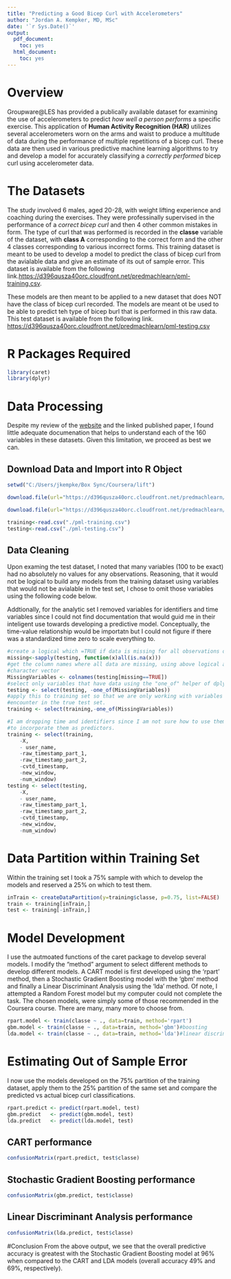 ```yaml
---
title: "Predicting a Good Bicep Curl with Accelerometers"
author: "Jordan A. Kempker, MD, MSc"
date: '`r Sys.Date()`'
output:
  pdf_document:
    toc: yes
  html_document:
    toc: yes
---
```

# Overview

Groupware@LES has provided a publically available dataset for examining the use of accelerometers to predict *how well a person performs* a specific exercise. This application of **Human Activity Recognition (HAR)** utilizes several accelerometers worn on the arms and waist to produce a multitude of data during the performance of multiple repetitions of a bicep curl. These data are then used in various predictive machine learning algorithms to try and develop a model for accurately classifying a *correctly performed* bicep curl using accelerometer data. 

# The Datasets

The study involved 6 males, aged 20-28, with weight lifting experience and coaching during the exercises. They were professinally supervised in the performance of a *correct bicep curl* and then 4 other common mistakes in form. The type of curl that was performed is recorded in the **classe** variable of the dataset, with **class A** corresponding to the correct form and the other 4 classes corresponding to various incorrect forms.  This training dataset is meant to be used to develop a model to predict the class of bicep curl from the avialable data and give an estimate of its out of sample error.  This dataset is available from the following link.[https://d396qusza40orc.cloudfront.net/predmachlearn/pml-training.csv](https://d396qusza40orc.cloudfront.net/predmachlearn/pml-training.csv).

These models are then meant to be applied to a new dataset that does NOT have the class of bicep curl recorded.  The models are meant ot be used to be able to predict teh type of bicep burl that is performed in this raw data.  This test dataset is available from the following link. [https://d396qusza40orc.cloudfront.net/predmachlearn/pml-testing.csv](https://d396qusza40orc.cloudfront.net/predmachlearn/pml-testing.csv)

# R Packages Required
```r
library(caret)
library(dplyr)
```

# Data Processing

Despite my review of the [website](http://groupware.les.inf.puc-rio.br/har#weight_lifting_exercises) and the linked published paper, I found little adequate documenation that helps to understand each of the 160 variables in these datasets.  Given this limitation, we proceed as best we can.

## Download Data and Import into R Object
```r
setwd("C:/Users/jkempke/Box Sync/Coursera/lift")

download.file(url="https://d396qusza40orc.cloudfront.net/predmachlearn/pml-training.csv",	destfile = "./pml-training.csv")

download.file(url="https://d396qusza40orc.cloudfront.net/predmachlearn/pml-testing.csv",	destfile = "./pml-testing.csv")

training<-read.csv("./pml-training.csv")
testing<-read.csv("./pml-testing.csv")
```

## Data Cleaning
Upon examing the test dataset, I noted that many variables (100 to be exact) had no absolutely no values for any observations.  Reasoning, that it would not be logical to build any models from the training dataset using variables that would not be avialable in the test set, I chose to omit those variables using the following code below.

Addtionally, for the analytic set I removed variables for identifiers and time variables since I could not find documentation that would guid me in their inteligent use towards developing a predictive model.  Conceptually, the time-value relationship would be importatn but I could not figure if there was a standardized time zero to scale everything to.

```r
#create a logical which =TRUE if data is missing for all observations of variable
missing<-sapply(testing, function(x)all(is.na(x)))
#get the column names where all data are missing, using above logical and save to 
#character vector
MissingVariables <- colnames(testing[missing==TRUE])
#select only variables that have data using the "one_of" helper of dplyr::select
testing <- select(testing, -one_of(MissingVariables))
#apply this to training set so that we are only working with variables that we will
#encounter in the true test set.
training <- select(training,-one_of(MissingVariables))

#I am dropping time and identifiers since I am not sure how to use them inteligently
#to incorporate them as predictors.
training <- select(training, 
	-X,
	- user_name, 
	-raw_timestamp_part_1, 
	-raw_timestamp_part_2,
	-cvtd_timestamp, 
	-new_window,
	-num_window)
testing <- select(testing,
	-X,
	- user_name, 
	-raw_timestamp_part_1, 
	-raw_timestamp_part_2,
	-cvtd_timestamp, 
	-new_window,
	-num_window)
```

# Data Partition within Training Set

Within the training set I took a 75% sample with which to develop the models and reserved a 25% on which to test them.

```r
inTrain <- createDataPartition(y=training$classe, p=0.75, list=FALSE)
train <- training[inTrain,]
test <- training[-inTrain,]
```

# Model Development

I use the autmoated functions of the caret package to develop several models.  I modify the "method" argument to select different methods to develop different models.  A CART model is first developed using the 'rpart' method, then a Stochastic Gradient Boosting model with the 'gbm' method and finally a Linear Discriminant Analysis using the 'lda' method.  Of note, I attempted a Random Forest model but my computer could not complete the task.  The chosen models, were simply some of those recommended in the Coursera course.  There are many, many more to choose from.

```r
rpart.model <- train(classe ~ ., data=train, method='rpart')
gbm.model <- train(classe ~ ., data=train, method='gbm')#boosting
lda.model <- train(classe ~ ., data=train, method='lda')#linear discriminant analysis
```

# Estimating Out of Sample Error

I now use the models developed on the 75% partition of the training dataset, apply them to the 25% partition of the same set and compare the predicted vs actual bicep curl classifications.

```r
rpart.predict <- predict(rpart.model, test)
gbm.predict   <- predict(gbm.model, test)
lda.predict   <- predict(lda.model, test)
```

## CART performance
```r
confusionMatrix(rpart.predict, test$classe)
```
## Stochastic Gradient Boosting performance
```r
confusionMatrix(gbm.predict, test$classe)
```
## Linear Discriminant Analysis performance
```r
confusionMatrix(lda.predict, test$classe)
```
#Conclusion
From the above output, we see that the overall predictive accuracy is greatest with the Stochastic Gradient Boosting model at 96% when compared to the CART and LDA models (overall accuracy 49% and 69%, respectively).